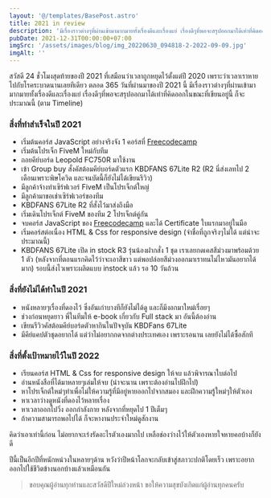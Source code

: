 ```yaml
---
layout: '@/templates/BasePost.astro'
title: 2021 in review
description: 'มีเรื่องราวต่างๆที่ผ่านเข้ามามากมายทั้งเรื่องดีและเรื่องแย่ เรื่องดีๆที่พอจะสรุปออกมาได้เท่าที่คิดออกในขณะที่เขียนอยู่ก็จะประมาณนี้ '
pubDate: 2021-12-31T00:00:00+07:00
imgSrc: '/assets/images/blog/img_20220630_094818-2-2022-09-09.jpg'
imgAlt: ''
---
```


สวัสดี 24 ชั่วโมงสุดท้ายของปี 2021 ที่เสมือนว่าเวลาถูกหยุดไว้ตั้งแต่ปี 2020 เพราะว่าเวลาเราหายไปกับโรคระบาดนานเลยทีเดียว ตลอด 365 วันที่ผ่านมาของปี 2021 นี้ มีเรื่องราวต่างๆที่ผ่านเข้ามามากมายทั้งเรื่องดีและเรื่องแย่ เรื่องดีๆที่พอจะสรุปออกมาได้เท่าที่คิดออกในขณะที่เขียนอยู่นี้ ก็จะประมาณนี้ (ตาม Timeline)

### สิ่งที่ทำสำเร็จในปี 2021

- เริ่มต้นคอร์ส JavaScript อย่างจริงจัง 1 คอร์สที่ [Freecodecamp](http://freecodecamp.org/)
- เริ่มต้นโปรเจ็ก FiveM ใหม่กับทีม
- ถอยคีย์บอร์ด Leopold FC750R มาใช้งาน
- เข้า Group buy สั่งคัสต้อมคีย์บอร์ดตัวแรก KBDFANS 67Lite R2 (R2 นี่ส่งเลทไป 2 เดือนเพราะพิษโควิด และจนบัดนี้ก็ยังไม่ได้เขียนรีวิว)
- มีลูกค้าจ้างทำเซิร์ฟเวอร์ FiveM เป็นโปรเจ็กต์ใหญ่
- มีลูกค้ามาขอเช่าเซิร์ฟเวอร์ของทีม
- KBDFANS 67Lite R2 ที่สั่งไว้มาส่งถึงมือ
- เริ่มเดินโปรเจ็กต์ FiveM ของทีม 2 โปรเจ็กต์คู่กัน
- จบคอร์ส JavaScript ของ [Freecodecamp](http://freecodecamp.org/) และได้ Certificate ใบแรกมาอยู่ในมือ
- เริ่มคอร์สต่อเนื่อง HTML & Css for responsive design (จำชื่อที่ถูกจริงๆไม่ได้ แต่น่าจะประมาณนี้)
- KBDFANS 67Lite เปิด in stock R3 รุ่นน้องฝากสั่ง 1 ชุด เราเลยกดเคสสีม่วงมาพร้อมด้วย 1 ตัว (หลังจากที่ตอนแรกคิดไว้ว่าจะเอาสีขาว แต่พอปล่อยสีม่วงออกมาเราทนไม่ไหวมันอยากได้มาก) รอบนี้ส่งไวเพราะผลิตแบบ instock แล้ว รอ 10 วันถ้วน

### สิ่งที่ยังไม่ได้ทำในปี 2021

- หนังหลายๆเรื่องที่ดองไว้ ซึ่งอันเก่าบางทีก็ยังไม่ได้ดู และก็มีงอกมาใหม่เรื่อยๆ
- ช่วงก่อนหยุดยาว พี่ในทีมให้ e-book เกี่ยวกับ Full stack มา อันนี้ต้องอ่าน
- เขียนรีวิวคัสต้อมคีย์บอร์ดตัวหากินในปัจจุบัน KBDFans 67Lite
- มีคีย์แคปตัวชุดอยากได้ แต่ว่าไม่อยากกดจากต่างประเทศเอง เพราะรอนาน เลยยังไม่ได้ซื้อสักที

### สิ่งที่ตั้งเป้าหมายไว้ในปี 2022

- เรียนคอร์ส HTML & Css for responsive design ให้จบ แล้วพิจารณาใบต่อไป
- อ่านหนังสือที่ได้มาหลายๆเล่มให้จบ (น่าจะนาน เพราะต้องอ่านไปฝึกไป)
- หาโปรเจ็กต์ใหม่ๆทำเพื่อไม่ให้ความรู้ที่มีอยู่หายออกไปจากสมอง และฝึกความรู้ใหม่ๆให้ตัวเอง
- หาเวลาว่างดูหนังที่ดองไว้หลายเรื่อง
- หาเวลาออกไปวิ่ง ออกกำลังกาย หลังจากที่หยุดไป 1 ปีเต็มๆ
- ถ้าความสามารถพอไปได้ ก็จะหางานประจำใหม่ดูสักงาน

คิดว่าเอาเท่านี้ก่อน ไม่อยากจะเร่งรัดอะไรตัวเองมากไป เหลือช่องว่างไว้ให้ตัวเองหายใจหายคอบ้างก็ยังดี

ปีนี้เป็นอีกปีที่หนักหน่วงในหลายๆด้าน หวังว่าปีหน้าโลกจะกลับเข้าสู่สภาวะปกติโดยเร็ว เพราะอยากออกไปใช้ชีวิตข้างนอกบ้างแล้วเหมือนกัน

> ขอบคุณผู้อ่านทุกท่านและสวัสดีปีใหม่ล่วงหน้า ขอให้ความสุขบังเกิดแก่ผู้อ่านทุกคนครับ
